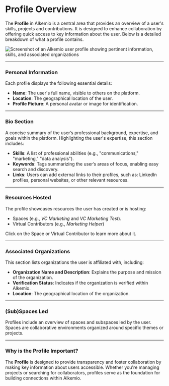 # Profile Overview

The **Profile** in Alkemio is a central area that provides an overview of a user's skills, projects and contributions. It is designed to enhance collaboration by offering quick access to key information about the user. Below is a detailed breakdown of what a profile contains.

![Screenshot of an Alkemio user profile showing pertinent information, skills, and associated organizations](/profile.png)

---

### Personal Information

Each profile displays the following essential details:

- **Name**: The user's full name, visible to others on the platform.
- **Location**: The geographical location of the user.
- **Profile Picture**: A personal avatar or image for identification.

---

### Bio Section

A concise summary of the user’s professional background, expertise, and goals within the platform.
Highlighting the user's expertise, this section includes:

- **Skills**: A list of professional abilities (e.g., "communications," "marketing," "data analysis").
- **Keywords**: Tags summarizing the user’s areas of focus, enabling easy search and discovery.
- **Links**: Users can add external links to their profiles, such as: LinkedIn profiles, personal websites, or other relevant resources.

---

### Resources Hosted

The profile showcases resources the user has created or is hosting:

- Spaces (e.g., *VC Marketing* and *VC Marketing Test*).
- Virtual Contributors (e.g., *Marketing Helper*)

Click on the Space or Virtual Contributor to learn more about it.

---

### Associated Organizations

This section lists organizations the user is affiliated with, including:

- **Organization Name and Description**: Explains the purpose and mission of the organization.
- **Verification Status**: Indicates if the organization is verified within Alkemio.
- **Location**: The geographical location of the organization.

---

### (Sub)Spaces Led

Profiles include an overview of spaces and subspaces led by the user. Spaces are collaborative environments organized around specific themes or projects.

---

### Why is the Profile Important?

The **Profile** is designed to provide transparency and foster collaboration by making key information about users accessible. Whether you're managing projects or searching for collaborators, profiles serve as the foundation for building connections within Alkemio.